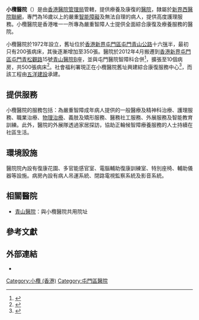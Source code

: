 {{Infobox Hospital
| Name       = 小欖醫院
| name_en    = Siu Lam Hospital
| org/group  = [[醫院管理局|醫院管理局]]
| logo       = [[File:Siu_Lam_Hospital_Logo.png|200px]]
| Image      = 
| Caption    = 
| map_type   = 香港
| latitude   = 22.365842
| longitude  = 114.015352
| Location   = 
| Region     = [[新界|新界]][[屯門區|屯門區]][[屯門|屯門]][[青松觀路|青松觀路]]15號
| State      = [[屯門區|屯門區]]
| Country    = {{HK}}
| HealthCare = 
| Funding    = 公營
| Type       = [[療養院|療養院]]
| Specialty  = 專為嚴重智障人士提供全面綜合康復及療養服務
| Emergency  = 無
| Helipad    = 
| Beds       = 
| Founded    = 1972年 
| Closed     = <!-- optional -->
| Network    = [[新界西聯網|新界西醫院聯網]]
| Website    = [https://www3.ha.org.hk/slh/ch/ 官方網站]
| Wiki-Links = <!-- optional -->
}}
'''小欖醫院'''（{{lang-en|Siu Lam Hospital}}）是由[[香港醫院管理局|香港醫院管理局]]管轄，提供療養及康復的[[醫院|醫院]]，隸屬於[[新界西醫院聯網|新界西醫院聯網]]，專門為16歲以上的嚴重[[智能障礙|智能障礙]]及無法自理的病人，提供高度護理服務。小欖醫院是香港唯一一所專為嚴重智障人士提供全面綜合康復及療養服務的醫院。

小欖醫院於1972年設立，舊址位於[[香港|香港]][[新界|新界]][[屯門區|屯門區]][[屯門|屯門]][[青山公路|青山公路]]十六[[英里|咪]]半，最初只有200張病床，其後逐漸增加至350張。醫院於2012年4月搬遷到[[香港|香港]][[新界|新界]][[屯門區|屯門區]][[屯門|屯門]][[青松觀路|青松觀路]]15號[[青山醫院|青山醫院]]B座，並與屯門醫院智障科合併<ref>{{Cite web|url=http://nextplus.nextmedia.com/news/ent/20140913/78951|title=廢棄兩年變探險熱點 小欖精神病院探秘|accessdate=2018-03-29|author=|date=2014-09-13|work=|publisher=壹週Plus|archive-date=2018-03-30|archive-url=https://web.archive.org/web/20180330211338/http://nextplus.nextmedia.com/news/ent/20140913/78951|dead-url=no}}</ref>，擴張至10個病房，共500張病床<ref>{{Cite web|url=http://www.districtcouncils.gov.hk/tm/doc/2012_2015/common/committee_meetings_doc/ssc/4451/ssc_2012_003.pdf|title=新界西醫院聯網　小欖醫院搬遷最新狀況|accessdate=2018-03-30|author=|date=2012-03-06|publisher=屯門區議會—社區服務委員會|archive-date=2018-03-30|archive-url=https://web.archive.org/web/20180330143504/http://www.districtcouncils.gov.hk/tm/doc/2012_2015/common/committee_meetings_doc/ssc/4451/ssc_2012_003.pdf|dead-url=no}}</ref>。社會福利署現正在小欖醫院舊址興建綜合康復服務中心<ref>{{cite news|author1=陳素貞|title=小欖醫院原址擬建康復中心|url=http://orientaldaily.on.cc/cnt/news/20141106/00176_021.html|accessdate=2018-03-29|work=東方日報|date=2014-11-06|language=zh-hk|archive-date=2019-11-06|archive-url=https://web.archive.org/web/20191106075207/https://orientaldaily.on.cc/cnt/news/20141106/00176_021.html|dead-url=no}}</ref>，而該工程由[[五洋建設|五洋建設]]承建。

== 提供服務 ==
小欖醫院的服務包括：為嚴重智障成年病人提供的一般醫療及精神科治療、護理服務、職業治療、[[物理治療|物理治療]]、義肢及矯形服務、醫務社工服務、外展服務及智能教育訓練。此外，醫院的外展隊透過家居探訪，協助正輪候智障療養服務的人士持續在社區生活。

== 環境設施 ==
醫院院內設有復康花園、多官能感官室、電腦輔助復康訓練室、特別座椅、輔助儀器等設施。病房內設有病人吊運系統、閉路電視監察系統及影音系統。

== 相關醫院 ==
* [[青山醫院|青山醫院]]：與小欖醫院共用院址

== 參考文獻 ==
<references />

== 外部連結 ==
* {{Official website|http://www3.ha.org.hk/slh/ch/}}

{{coord|22.365842|114.015352|type:landmark_source:enwiki-googlemaplink|display=title}}
{{醫院管理局轄下醫院及醫療機構}}
[[Category:小欖_(香港)|Category:小欖 (香港)]]
[[Category:屯門區醫院|Category:屯門區醫院]]